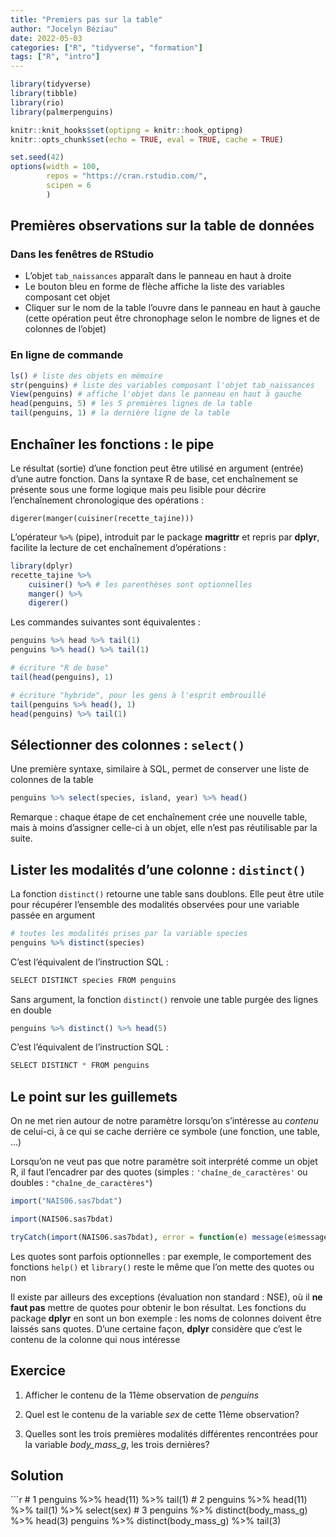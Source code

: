 ```yaml
---
title: "Premiers pas sur la table"
author: "Jocelyn Béziau"
date: 2022-05-03
categories: ["R", "tidyverse", "formation"]
tags: ["R", "intro"]
---
```


```r

library(tidyverse)
library(tibble)
library(rio)
library(palmerpenguins)

knitr::knit_hooks$set(optipng = knitr::hook_optipng)
knitr::opts_chunk$set(echo = TRUE, eval = TRUE, cache = TRUE)

set.seed(42)
options(width = 100, 
        repos = "https://cran.rstudio.com/", 
        scipen = 6
        )

```

## Premières observations sur la table de données

### Dans les fenêtres de RStudio

* L'objet `tab_naissances` apparaît dans le panneau en haut à droite
* Le bouton bleu en forme de flèche affiche la liste des variables composant cet objet
* Cliquer sur le nom de la table l'ouvre dans le panneau en haut à gauche (cette opération peut être chronophage selon le nombre de lignes et de colonnes de l'objet)

### En ligne de commande

```r
ls() # liste des objets en mémoire
str(penguins) # liste des variables composant l'objet tab_naissances
View(penguins) # affiche l'objet dans le panneau en haut à gauche
head(penguins, 5) # les 5 premières lignes de la table
tail(penguins, 1) # la dernière ligne de la table
```


## Enchaîner les fonctions : le pipe

Le résultat (sortie) d'une fonction peut être utilisé en argument (entrée) d'une autre fonction. 
Dans la syntaxe R de base, cet enchaînement se présente sous une forme logique mais peu lisible pour décrire l'enchaînement chronologique des opérations :

`digerer(manger(cuisiner(recette_tajine)))`

L'opérateur `%>%` (pipe), introduit par le package **magrittr** et repris par **dplyr**, facilite la lecture de cet enchaînement d'opérations :

```r
library(dplyr)
recette_tajine %>% 
    cuisiner() %>% # les parenthèses sont optionnelles
    manger() %>% 
    digerer()
```

Les commandes suivantes sont équivalentes :

```r
penguins %>% head %>% tail(1)
penguins %>% head() %>% tail(1)

# écriture "R de base"
tail(head(penguins), 1)

# écriture "hybride", pour les gens à l'esprit embrouillé
tail(penguins %>% head(), 1)
head(penguins) %>% tail(1)
```



## Sélectionner des colonnes : `select()`

Une première syntaxe, similaire à SQL, permet de conserver une liste de colonnes de la table

```r
penguins %>% select(species, island, year) %>% head()
```

Remarque : chaque étape de cet enchaînement crée une nouvelle table, mais à moins d'assigner celle-ci à un objet, elle n'est pas réutilisable par la suite.


## Lister les modalités d'une colonne : `distinct()`

La fonction `distinct()` retourne une table sans doublons. Elle peut être utile pour récupérer l'ensemble des modalités observées pour une variable passée en argument

```r
# toutes les modalités prises par la variable species
penguins %>% distinct(species)
```

C'est l'équivalent de l'instruction SQL :

```r
SELECT DISTINCT species FROM penguins
```

Sans argument, la fonction `distinct()` renvoie une table purgée des lignes en double

```r
penguins %>% distinct() %>% head(5)
```

C'est l'équivalent de l'instruction SQL :

```r
SELECT DISTINCT * FROM penguins
```



## Le point sur les guillemets

On ne met rien autour de notre paramètre lorsqu'on s'intéresse au *contenu* de celui-ci, à ce qui se cache derrière ce symbole (une fonction, une table, ...)

Lorsqu'on ne veut pas que notre paramètre soit interprété comme un objet R, il faut l'encadrer par des quotes (simples : `'chaîne_de_caractères'` ou doubles : `"chaîne_de_caractères"`)

```r
import("NAIS06.sas7bdat")
```
```r
import(NAIS06.sas7bdat) 
```

```r
tryCatch(import(NAIS06.sas7bdat), error = function(e) message(e$message))
```

Les quotes sont parfois optionnelles : par exemple, le comportement des fonctions `help()` et `library()` reste le même que l'on mette des quotes ou non

Il existe par ailleurs des exceptions (évaluation non standard : NSE), où il **ne faut pas** mettre de quotes pour obtenir le bon résultat. Les fonctions du package **dplyr** en sont un bon exemple : les noms de colonnes doivent être laissés sans quotes. D'une certaine façon, **dplyr** considère que c'est le contenu de la colonne qui nous intéresse



## Exercice

1) Afficher le contenu de la 11ème observation de *penguins*

2) Quel est le contenu de la variable *sex* de cette 11ème observation?

3) Quelles sont les trois premières modalités différentes rencontrées pour la variable *body_mass_g*, les trois dernières?

## Solution 

```r
# 1
penguins %>% head(11) %>% tail(1)
# 2
penguins %>% head(11) %>% tail(1) %>% select(sex)
# 3
penguins %>% distinct(body_mass_g) %>% head(3)
penguins %>% distinct(body_mass_g) %>% tail(3)
